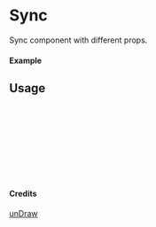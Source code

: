 
<Meta of={Sync} title="unDraw/Sync" />

# Sync

Sync component with different props.

#### Example

<Canvas of={Sync.Primary} />

## Usage

```ts
import { Sync } from "yadl-ui";

const Example = () => {
  return (
      <Sync />
  );
};

export default Example;
```

#### Credits
[unDraw](https://undraw.co/illustrations)
